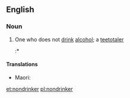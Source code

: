 {{also|non-drinker}}
==English==

===Noun===
{{en-noun}}
# One who does not [[drink]] [[alcohol]]; a [[teetotaler]]
#:* {{quote-book
|year=1985
|year_published='''2006'''
|edition=Digitized
|editor=
|author=
|title=The Journal of Applied Social Sciences, Volumes 10-11
|chapter=
|url=http://books.google.com/books?id=y9MEAAAAIAAJ&q=nondrinker&dq=nondrinker&hl=en&sa=X&ei=TG2JT_eTDIyDtgfRmPS0CQ&redir_esc=y
|genre=
|publisher=Case Western Reserve University
|isbn=
|page=17
|passage=A majority of adolescents (66%) believe that an adolescent who changed from heavy drinker to '''nondrinker''' will be accepted by '''nondrinkers'''/moderate drinkers.
}}

====Translations====
{{trans-top|teetotaler}}
{{trans-mid}}
* Maori: {{t|mi|wainamu}}
{{trans-bottom}}

[[et:nondrinker]]
[[pl:nondrinker]]